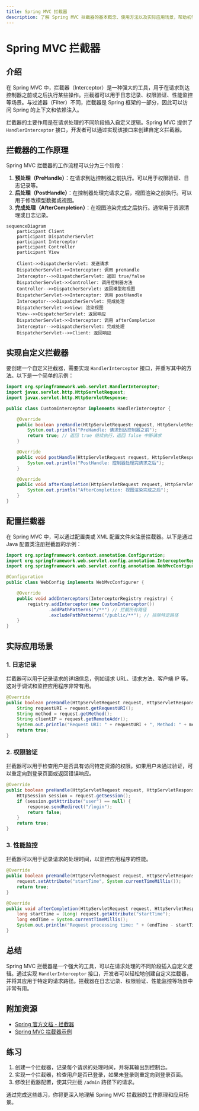 ```yaml
---
title: Spring MVC 拦截器
description: 了解 Spring MVC 拦截器的基本概念、使用方法以及实际应用场景，帮助初学者掌握如何在 Spring MVC 中使用拦截器进行请求处理。
---
```


# Spring MVC 拦截器

## 介绍

在 Spring MVC 中，拦截器（Interceptor）是一种强大的工具，用于在请求到达控制器之前或之后执行某些操作。拦截器可以用于日志记录、权限验证、性能监控等场景。与过滤器（Filter）不同，拦截器是 Spring 框架的一部分，因此可以访问 Spring 的上下文和依赖注入。

拦截器的主要作用是在请求处理的不同阶段插入自定义逻辑。Spring MVC 提供了 `HandlerInterceptor` 接口，开发者可以通过实现该接口来创建自定义拦截器。

## 拦截器的工作原理

Spring MVC 拦截器的工作流程可以分为三个阶段：

1. **预处理（PreHandle）**：在请求到达控制器之前执行。可以用于权限验证、日志记录等。
2. **后处理（PostHandle）**：在控制器处理完请求之后，视图渲染之前执行。可以用于修改模型数据或视图。
3. **完成处理（AfterCompletion）**：在视图渲染完成之后执行。通常用于资源清理或日志记录。

```mermaid
sequenceDiagram
    participant Client
    participant DispatcherServlet
    participant Interceptor
    participant Controller
    participant View

    Client->>DispatcherServlet: 发送请求
    DispatcherServlet->>Interceptor: 调用 preHandle
    Interceptor-->>DispatcherServlet: 返回 true/false
    DispatcherServlet->>Controller: 调用控制器方法
    Controller-->>DispatcherServlet: 返回模型和视图
    DispatcherServlet->>Interceptor: 调用 postHandle
    Interceptor-->>DispatcherServlet: 完成处理
    DispatcherServlet->>View: 渲染视图
    View-->>DispatcherServlet: 返回响应
    DispatcherServlet->>Interceptor: 调用 afterCompletion
    Interceptor-->>DispatcherServlet: 完成处理
    DispatcherServlet-->>Client: 返回响应
```

## 实现自定义拦截器

要创建一个自定义拦截器，需要实现 `HandlerInterceptor` 接口，并重写其中的方法。以下是一个简单的示例：

```java
import org.springframework.web.servlet.HandlerInterceptor;
import javax.servlet.http.HttpServletRequest;
import javax.servlet.http.HttpServletResponse;

public class CustomInterceptor implements HandlerInterceptor {

    @Override
    public boolean preHandle(HttpServletRequest request, HttpServletResponse response, Object handler) throws Exception {
        System.out.println("PreHandle: 请求到达控制器之前");
        return true; // 返回 true 继续执行，返回 false 中断请求
    }

    @Override
    public void postHandle(HttpServletRequest request, HttpServletResponse response, Object handler, ModelAndView modelAndView) throws Exception {
        System.out.println("PostHandle: 控制器处理完请求之后");
    }

    @Override
    public void afterCompletion(HttpServletRequest request, HttpServletResponse response, Object handler, Exception ex) throws Exception {
        System.out.println("AfterCompletion: 视图渲染完成之后");
    }
}
```

## 配置拦截器

在 Spring MVC 中，可以通过配置类或 XML 配置文件来注册拦截器。以下是通过 Java 配置类注册拦截器的示例：

```java
import org.springframework.context.annotation.Configuration;
import org.springframework.web.servlet.config.annotation.InterceptorRegistry;
import org.springframework.web.servlet.config.annotation.WebMvcConfigurer;

@Configuration
public class WebConfig implements WebMvcConfigurer {

    @Override
    public void addInterceptors(InterceptorRegistry registry) {
        registry.addInterceptor(new CustomInterceptor())
                .addPathPatterns("/**") // 拦截所有路径
                .excludePathPatterns("/public/**"); // 排除特定路径
    }
}
```

## 实际应用场景

### 1. 日志记录

拦截器可以用于记录请求的详细信息，例如请求 URL、请求方法、客户端 IP 等。这对于调试和监控应用程序非常有用。

```java
@Override
public boolean preHandle(HttpServletRequest request, HttpServletResponse response, Object handler) throws Exception {
    String requestURI = request.getRequestURI();
    String method = request.getMethod();
    String clientIP = request.getRemoteAddr();
    System.out.println("Request URI: " + requestURI + ", Method: " + method + ", Client IP: " + clientIP);
    return true;
}
```

### 2. 权限验证

拦截器可以用于检查用户是否具有访问特定资源的权限。如果用户未通过验证，可以重定向到登录页面或返回错误响应。

```java
@Override
public boolean preHandle(HttpServletRequest request, HttpServletResponse response, Object handler) throws Exception {
    HttpSession session = request.getSession();
    if (session.getAttribute("user") == null) {
        response.sendRedirect("/login");
        return false;
    }
    return true;
}
```

### 3. 性能监控

拦截器可以用于记录请求的处理时间，以监控应用程序的性能。

```java
@Override
public boolean preHandle(HttpServletRequest request, HttpServletResponse response, Object handler) throws Exception {
    request.setAttribute("startTime", System.currentTimeMillis());
    return true;
}

@Override
public void afterCompletion(HttpServletRequest request, HttpServletResponse response, Object handler, Exception ex) throws Exception {
    long startTime = (Long) request.getAttribute("startTime");
    long endTime = System.currentTimeMillis();
    System.out.println("Request processing time: " + (endTime - startTime) + "ms");
}
```

## 总结

Spring MVC 拦截器是一个强大的工具，可以在请求处理的不同阶段插入自定义逻辑。通过实现 `HandlerInterceptor` 接口，开发者可以轻松地创建自定义拦截器，并将其应用于特定的请求路径。拦截器在日志记录、权限验证、性能监控等场景中非常有用。

## 附加资源

- [Spring 官方文档 - 拦截器](https://docs.spring.io/spring-framework/docs/current/reference/html/web.html#mvc-handlermapping-interceptor)
- [Spring MVC 拦截器示例](https://www.baeldung.com/spring-mvc-handlerinterceptor)

## 练习

1. 创建一个拦截器，记录每个请求的处理时间，并将其输出到控制台。
2. 实现一个拦截器，检查用户是否已登录，如果未登录则重定向到登录页面。
3. 修改拦截器配置，使其只拦截 `/admin` 路径下的请求。

通过完成这些练习，你将更深入地理解 Spring MVC 拦截器的工作原理和应用场景。